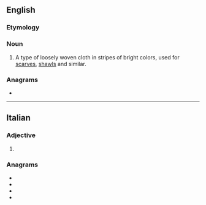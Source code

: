{{also|Algerine}}
==English==

===Etymology===
{{suffix|Algiers|ine|lang=en}}

===Noun===
{{en-noun|-|s}}

# A type of loosely woven cloth in stripes of bright colors, used for [[scarf|scarves]], [[shawl]]s and similar.

===Anagrams===
* {{anagrams|en|lagerine|regaline}}

----

==Italian==

===Adjective===
{{head|it|adjective form}}

# {{feminine plural of|algerino|lang=it}}

===Anagrams===
* {{l|it|generali}}
* {{l|it|lagnerei}}
* {{l|it|laringee}}
* {{l|it|legnerai}}